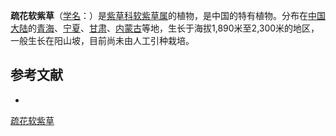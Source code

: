 {{Speciesbox
| name = 疏花软紫草
| status = 
| status_system = 
| image = 
| genus = Arnebia
| species = szechenyi
| authority = Kanitz
}}

'''疏花软紫草'''（[[学名|学名]]：{{lang|la|''Arnebia szechenyi''}}）是[[紫草科|紫草科]][[软紫草属|软紫草属]]的植物，是中国的特有植物。分布在[[中国大陆|中国大陆]]的[[青海|青海]]、[[宁夏|宁夏]]、[[甘肃|甘肃]]、[[内蒙古|内蒙古]]等地，生长于海拔1,890米至2,300米的地区，一般生长在阳山坡，目前尚未由人工引种栽培。

== 参考文献 ==
<div class="references-small">
* {{cite web| url =http://www.bioinfo.cn/db05/KmzwSpecies.php?action=view&id=1898| title =疏花软紫草| work =《中国高等植物数据库全库》| publisher =中国科学院微生物研究所| author =昆明植物研究所| accessdate =2009-02-22| deadurl =yes| archiveurl =https://web.archive.org/web/20160305050847/http://www.bioinfo.cn/db05/KmzwSpecies.php?action=view&id=1898| archivedate =2016-03-05}}
</div>
{{Taxonbar|from=Q15225735}}

[[Category:软紫草属|疏花软紫草]]


{{植物小作品}}